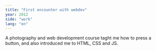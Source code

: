 ```yaml
---
title: "First encounter with webdev"
year: 2012
side: "work"
lang: "en"
---
```


A photography and web development course taght me how to press a button, and also introduced me to HTML, CSS and JS.
